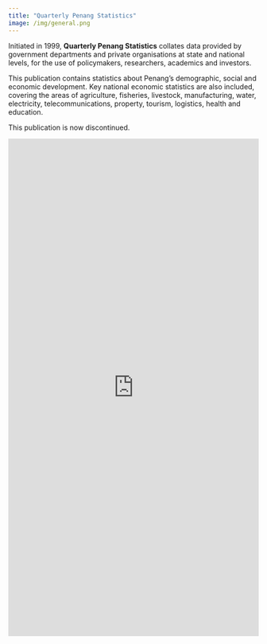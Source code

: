 ```yaml
---
title: "Quarterly Penang Statistics"
image: /img/general.png
---
```


Initiated in 1999, **Quarterly Penang Statistics** collates data provided by government departments and private organisations at state and national levels, for the use of policymakers, researchers, academics and investors. 

This publication contains statistics about Penang's demographic, social and economic development. Key national economic statistics are also included, covering the areas of agriculture, fisheries, livestock, manufacturing, water, electricity, telecommunications, property, tourism, logistics, health and education.

This publication is now discontinued.

```{=html}
<iframe src="https://drive.google.com/embeddedfolderview?id=190Ui6vmWnWnCnPlEkXE1F_LbWg4lis0T#grid" style="width: 100%; height: 1000px; border: 0;"></iframe>
```
